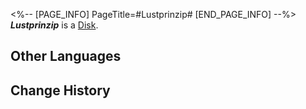 <%-- [PAGE_INFO]
PageTitle=#Lustprinzip#
[END_PAGE_INFO] --%>
{{Item Infobox
|title       = ''Lustprinzip''
|id          = 210311
|image       = Item ''Lustprinzip''.png
|type        = Disk
|invCategory = Valuables
|rarity      = 3
|effect      = A record that can be played on the Express' phonograph. It might be a chance acquisition or a gift from someone else. All sorts of memories surge up when the music plays &mdash; the smiles, encounters, touches, and the excitement of battle. Maybe that is why people still collect records even as society rapidly advances.<br />The current record contains the track "Lustprinzip."
|description = <br />''O, cast away all pain. Once you fall asleep, it is time to join the endless carnival.''
}}
'''''Lustprinzip''''' is a [[Disk]].

==Other Languages==
{{Other Languages
|en   = ''Lustprinzip''
|zhs  = 《快乐原则》
|zht  = 《快樂原則》
|ja   = 『快楽原則』
|ko   = ≪쾌락원칙≫
|es   = Principio del placer
|fr   = ''Lustprinzip''
|ru   = Lustprinzip
|th   = "Lustprinzip"
|vi   = Nguyên Tắc Vui Vẻ
|de   = „Lustprinzip“
|id   = "Lustprinzip"
|pt   = "Lustprinzip"
}}

==Change History==
{{Change History|2.0}}